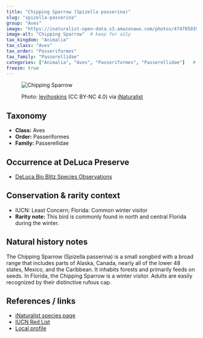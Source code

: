 ```yaml
---
title: "Chipping Sparrow (Spizella passerina)"
slug: "spizella-passerina"
group: "Aves"
image: "https://inaturalist-open-data.s3.amazonaws.com/photos/474785935/large.jpg"        # keep for thumbnails
image-alt: "Chipping Sparrow"  # keep for a11y
tax_kingdom: "Animalia"
tax_class: "Aves"
tax_order: "Passeriformes"
tax_family: "Passerellidae"
categories: ["Animalia", "Aves", "Passeriformes", "Passerellidae"]   # these drive the chips + filtering
freeze: true
---
```


<figure class="species-figure">

<img src="https://inaturalist-open-data.s3.amazonaws.com/photos/474785935/large.jpg" alt="Chipping Sparrow" class="species-photo"/>

<figcaption class="photo-credit">

Photo: <a href="https://www.inaturalist.org/people/levihoskins">levihoskins</a> (CC BY-NC 4.0) via <a href="https://www.inaturalist.org/observations/264346343">iNaturalist</a>

</figcaption>

</figure>

## Taxonomy

-   **Class:** Aves
-   **Order:** Passeriformes
-   **Family:** Passerellidae

## Occurrence at DeLuca Preserve

-   [DeLuca Bio Blitz Species Observations](https://www.inaturalist.org/observations?project_id=191727&taxon_id=9135)

## Conservation & rarity context

-   IUCN: Least Concern; Florida: Common winter visitor
-   **Rarity note:** This bird is commonly found in north and central Florida during the winter.

## Natural history notes

The Chipping Sparrow (Spizella passerina) is a small songbird with a broad range that includes parts of Alaska, Canada, nearly all of the lower 48 states, Mexico, and the Caribbean. It inhabits forests and primarily feeds on seeds. In Florida, the Chipping Sparrow is a winter visitor. Adults are easily recognized by their distinctive rufous cap.

## References / links

-   [iNaturalist species page](https://www.inaturalist.org/taxa/9135-Spizella-passerina#taxonomy-tab)
-   [IUCN Red List](https://www.iucnredlist.org/species/22721162/138527131)
-   [Local profile](https://myfwc.com/media/19668/bba_chsp.pdf)
